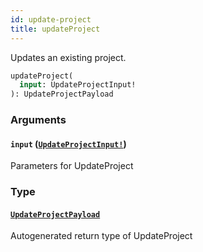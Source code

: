 ```yaml
---
id: update-project
title: updateProject
---
```


Updates an existing project.

```graphql
updateProject(
  input: UpdateProjectInput!
): UpdateProjectPayload

```

### Arguments

#### `input` ([`UpdateProjectInput!`](/docs/api/inputs/update-project-input))

Parameters for UpdateProject

### Type

#### [`UpdateProjectPayload`](/docs/api/objects/update-project-payload)

Autogenerated return type of UpdateProject
